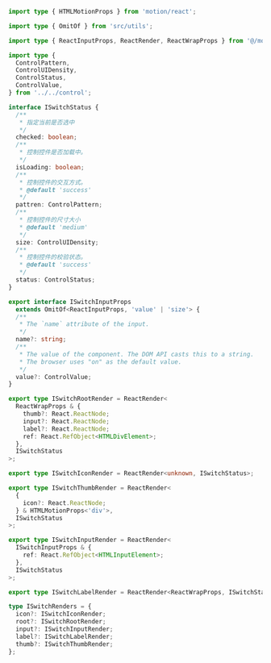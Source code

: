 ```ts
import type { HTMLMotionProps } from 'motion/react';

import type { OmitOf } from 'src/utils';

import type { ReactInputProps, ReactRender, ReactWrapProps } from '@/models';

import type {
  ControlPattern,
  ControlUIDensity,
  ControlStatus,
  ControlValue,
} from '../../control';

interface ISwitchStatus {
  /**
   * 指定当前是否选中
   */
  checked: boolean;
  /**
   * 控制控件是否加载中。
   */
  isLoading: boolean;
  /**
   * 控制控件的交互方式。
   * @default 'success'
   */
  pattren: ControlPattern;
  /**
   * 控制控件的尺寸大小
   * @default 'medium'
   */
  size: ControlUIDensity;
  /**
   * 控制控件的校验状态。
   * @default 'success'
   */
  status: ControlStatus;
}

export interface ISwitchInputProps
  extends OmitOf<ReactInputProps, 'value' | 'size'> {
  /**
   * The `name` attribute of the input.
   */
  name?: string;
  /**
   * The value of the component. The DOM API casts this to a string.
   * The browser uses "on" as the default value.
   */
  value?: ControlValue;
}

export type ISwitchRootRender = ReactRender<
  ReactWrapProps & {
    thumb?: React.ReactNode;
    input?: React.ReactNode;
    label?: React.ReactNode;
    ref: React.RefObject<HTMLDivElement>;
  },
  ISwitchStatus
>;

export type ISwitchIconRender = ReactRender<unknown, ISwitchStatus>;

export type ISwitchThumbRender = ReactRender<
  {
    icon?: React.ReactNode;
  } & HTMLMotionProps<'div'>,
  ISwitchStatus
>;

export type ISwitchInputRender = ReactRender<
  ISwitchInputProps & {
    ref: React.RefObject<HTMLInputElement>;
  },
  ISwitchStatus
>;

export type ISwitchLabelRender = ReactRender<ReactWrapProps, ISwitchStatus>;

type ISwitchRenders = {
  icon?: ISwitchIconRender;
  root?: ISwitchRootRender;
  input?: ISwitchInputRender;
  label?: ISwitchLabelRender;
  thumb?: ISwitchThumbRender;
};
```
